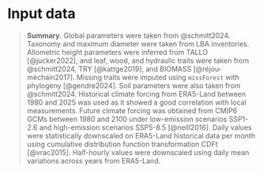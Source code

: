 # Input data {.unnumbered}

> **Summary**. Global parameters were taken from @schmitt2024. Taxonomy and maximum diameter were taken from LBA inventories. Allometric height parameters were inferred from TALLO [@jucker2022], and leaf, wood, and hydraulic traits were taken from @schmitt2024, TRY [@kattge2019], and BIOMASS [@réjou-méchain2017]. Missing traits were imputed using `missForest` with phylogeny [@gendre2024]. Soil parameters were also taken from @schmitt2024. Historical climate forcing from ERA5-Land between 1980 and 2025 was used as it showed a good correlation with local measurements. Future climate forcing was obtained from CMIP6 GCMs between 1980 and 2100 under low-emission scenarios SSP1-2.6 and high-emission scenarios SSP5-8.5 [@neill2016]. Daily values were statistically downscaled on ERA5-Land historical data per month using cumulative distribution function transformation CDFt [@vrac2015]. Half-hourly values were downscaled using daily mean variations across years from ERA5-Land.

